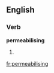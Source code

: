
==English==

===Verb===
'''permeabilising'''

# {{present participle of|[[permeablise]]}}

[[fr:permeabilising]]